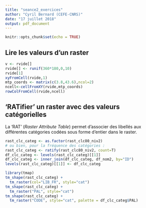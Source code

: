 ```yaml
---
title: "seance2_exercices"
author: "Cyril Bernard (CEFE-CNRS)"
date: "17 juillet 2018"
output: pdf_document
---
```


```r
knitr::opts_chunk$set(echo = TRUE)
```

## Lire les valeurs d'un raster
```r
v <- rvide[]
rvide[] <- runif(360*180,0,10)
rvide[1]
xyFromCell(rvide,1)
mtp_coords <- matrix(c(3.8,43.6),ncol=2)
ncell<-cellFromXY(rvide,mtp_coords)
rowColFromCell(rvide,ncell)
```

## 'RATifier' un raster avec des valeurs catégorielles
La 'RAT' (_Raster Attribute Table_) permet d'associer des libellés aux différentes catégories codées sous forme d'entier dans le raster.
```r
rast_clc_categ <- as.factor(rast_clc80_niv2)
# ou bien, pour la fréquence des catégories :
rast_clc_categ <- ratify(rast_clc80_niv2, count=T)
df_clc_categ <- levels(rast_clc_categ)[[1]]
df_clc_categ <- inner_join(df_clc_categ, df_nom2, by="ID")
levels(rast_clc_categ)[[1]] <- df_clc_categ
```


```r
library(tmap)
tm_shape(rast_clc_categ) +
  tm_raster(col="LIB_FR", style="cat")
tm_shape(rast_clc_categ) +
  tm_raster("PAL", style="cat")
tm_shape(rast_clc_categ) +
  tm_raster("CODE", style="cat", palette = df_clc_categ$PAL)
```

